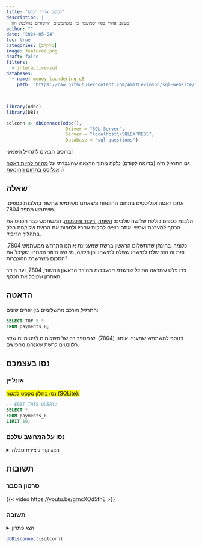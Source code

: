 ```yaml
---
title: "לעקוב אחרי הכסף"
description: |
  מעקב אחרי כסף שמועבר בין משתמשים החשודים בהלבנת הון
author: ""
date: "2024-05-04"
toc: true
categories: [מתקדם]
image: featured.png
draft: false
filters:
  - interactive-sql
databases:
  - name: money_laundering_q8
    path: "https://raw.githubusercontent.com/AmitLevinson/sql-website/main/questions/8-tracking-money-layering/q8.sql"
    
---
```


```r
library(odbc)
library(DBI)

sqlconn <- dbConnect(odbc(),
                      Driver = "SQL Server",
                      Server = "localhost\\SQLEXPRESS",
                      Database = "sql-questions")

```

ברוכים הבאים לתרגיל השמיני!  

גם התרגיל הזה (בדומה לקודם) נלקח מתוך הרצאה שהעברתי על [מה זה להיות דאטה אנליסט בתחום ההונאות](https://youtu.be/0gFKZ594iBQ?si=XGWTNayyVhTbJcJL) :)

## שאלה

אתם דאטה אנליסטים בתחום ההונאות ומצאתם משתמש שחשוד בהלבנת כספים, משתמש מספר 7804.

הלבנת כספים כוללת שלושה שלבים: [השמה, ריבוד והטמעה](https://fsctop.com/2019/03/%D7%9E%D7%94%D7%99-%D7%94%D7%9C%D7%91%D7%A0%D7%AA-%D7%94%D7%95%D7%9F-%D7%A8%D7%A7%D7%A2-%D7%95%D7%9E%D7%95%D7%A9%D7%92%D7%99-%D7%99%D7%A1%D7%95%D7%93-%D7%98%D7%A7%D7%98%D7%99%D7%A7%D7%95/). המשתמש כבר הכניס את הכסף למערכת ועכשיו אתם רוצים לחקות אחריו ולמפות את הרשת שלוקחת חלק בתהליך *הריבוד*.

כלומר, בהינתן שהתשלום הראשון ברשת שמעניינת אותנו התרחש ממשתמש 7804, ואת זה הוא שלח למישהו ששלח למישהו וכן הלאה, מי היה היוזר האחרון שקיבל את הסכום משרשרת ההעברות? 

צרו פלט שמראה את *כל שרשרת ההעברות* מהיוזר הראשון החשוד, 7804, ועד היוזר האחרון שקיבל את הכסף.


## הדאטה

התרגיל מורכב מתשלומים בין יוזרים שונים:

```sql
SELECT TOP 5 * 
FROM payments_8;
```

בנוסף למשתמש שמעניין אותנו (7804) יש מספר רב של תשלומים לגיטימיים שלא רלוונטים לרשת שאנחנו מחפשים.

## נסו בעצמכם

### אונליין 

<mark>נסו בחלון טקסט למטה (SQLite):</mark>

```.sql
-- EDIT THIS QUERY:
SELECT *
FROM payments_8
LIMIT 10;

```


### נסו על המחשב שלכם

<details>
<summary>הצג קוד ליצירת טבלה</summary>

```sql
CREATE TABLE payments_8 
(
    payment_id	INT,
    from_user	INT,
    to_user	INT,
    amount	INT,
    payment_date	DATE
);

INSERT INTO payments_8 (payment_id, from_user, to_user, amount, payment_date) VALUES ('1', '7804', '4360', '200', '2023-02-28');
INSERT INTO payments_8 (payment_id, from_user, to_user, amount, payment_date) VALUES ('2', '1237', '5790', '242', '2023-02-28');
INSERT INTO payments_8 (payment_id, from_user, to_user, amount, payment_date) VALUES ('3', '5363', '7800', '241', '2023-02-28');
INSERT INTO payments_8 (payment_id, from_user, to_user, amount, payment_date) VALUES ('4', '6382', '5619', '224', '2023-02-28');
INSERT INTO payments_8 (payment_id, from_user, to_user, amount, payment_date) VALUES ('5', '7962', '2729', '184', '2023-02-28');
INSERT INTO payments_8 (payment_id, from_user, to_user, amount, payment_date) VALUES ('6', '6165', '5363', '170', '2023-02-28');
INSERT INTO payments_8 (payment_id, from_user, to_user, amount, payment_date) VALUES ('7', '2165', '2502', '198', '2023-02-28');
INSERT INTO payments_8 (payment_id, from_user, to_user, amount, payment_date) VALUES ('8', '5867', '8562', '285', '2023-02-28');
INSERT INTO payments_8 (payment_id, from_user, to_user, amount, payment_date) VALUES ('9', '2021', '4386', '253', '2023-03-01');
INSERT INTO payments_8 (payment_id, from_user, to_user, amount, payment_date) VALUES ('10', '1378', '6818', '264', '2023-03-01');
INSERT INTO payments_8 (payment_id, from_user, to_user, amount, payment_date) VALUES ('11', '4360', '7503', '199', '2023-03-01');
INSERT INTO payments_8 (payment_id, from_user, to_user, amount, payment_date) VALUES ('12', '4192', '6165', '223', '2023-03-01');
INSERT INTO payments_8 (payment_id, from_user, to_user, amount, payment_date) VALUES ('13', '7764', '7226', '226', '2023-03-01');
INSERT INTO payments_8 (payment_id, from_user, to_user, amount, payment_date) VALUES ('14', '5517', '7962', '294', '2023-03-01');
INSERT INTO payments_8 (payment_id, from_user, to_user, amount, payment_date) VALUES ('15', '1150', '2021', '297', '2023-03-01');
INSERT INTO payments_8 (payment_id, from_user, to_user, amount, payment_date) VALUES ('16', '2502', '6816', '262', '2023-03-01');
INSERT INTO payments_8 (payment_id, from_user, to_user, amount, payment_date) VALUES ('17', '9990', '2625', '177', '2023-03-01');
INSERT INTO payments_8 (payment_id, from_user, to_user, amount, payment_date) VALUES ('18', '7503', '6491', '198', '2023-03-01');
INSERT INTO payments_8 (payment_id, from_user, to_user, amount, payment_date) VALUES ('19', '547', '7800', '283', '2023-03-01');
INSERT INTO payments_8 (payment_id, from_user, to_user, amount, payment_date) VALUES ('20', '355', '976', '212', '2023-03-01');
INSERT INTO payments_8 (payment_id, from_user, to_user, amount, payment_date) VALUES ('21', '3113', '928', '172', '2023-03-01');
INSERT INTO payments_8 (payment_id, from_user, to_user, amount, payment_date) VALUES ('22', '4056', '7498', '155', '2023-03-01');
INSERT INTO payments_8 (payment_id, from_user, to_user, amount, payment_date) VALUES ('23', '2508', '5867', '286', '2023-03-01');
INSERT INTO payments_8 (payment_id, from_user, to_user, amount, payment_date) VALUES ('24', '2135', '672', '280', '2023-03-01');
INSERT INTO payments_8 (payment_id, from_user, to_user, amount, payment_date) VALUES ('25', '4241', '4386', '245', '2023-03-01');
INSERT INTO payments_8 (payment_id, from_user, to_user, amount, payment_date) VALUES ('26', '2587', '5517', '184', '2023-03-01');
INSERT INTO payments_8 (payment_id, from_user, to_user, amount, payment_date) VALUES ('27', '6491', '3037', '198', '2023-03-01');
INSERT INTO payments_8 (payment_id, from_user, to_user, amount, payment_date) VALUES ('28', '9003', '3113', '169', '2023-03-01');
INSERT INTO payments_8 (payment_id, from_user, to_user, amount, payment_date) VALUES ('29', '6675', '3440', '279', '2023-03-01');
INSERT INTO payments_8 (payment_id, from_user, to_user, amount, payment_date) VALUES ('30', '8193', '976', '189', '2023-03-01');
INSERT INTO payments_8 (payment_id, from_user, to_user, amount, payment_date) VALUES ('31', '4463', '1657', '279', '2023-03-01');
INSERT INTO payments_8 (payment_id, from_user, to_user, amount, payment_date) VALUES ('32', '1416', '8562', '181', '2023-03-01');
INSERT INTO payments_8 (payment_id, from_user, to_user, amount, payment_date) VALUES ('33', '3037', '9484', '198', '2023-03-01');
INSERT INTO payments_8 (payment_id, from_user, to_user, amount, payment_date) VALUES ('34', '5669', '6286', '267', '2023-03-01');
INSERT INTO payments_8 (payment_id, from_user, to_user, amount, payment_date) VALUES ('35', '8889', '928', '153', '2023-03-01');
INSERT INTO payments_8 (payment_id, from_user, to_user, amount, payment_date) VALUES ('36', '4915', '3113', '284', '2023-03-01');
INSERT INTO payments_8 (payment_id, from_user, to_user, amount, payment_date) VALUES ('37', '8319', '9249', '240', '2023-03-01');
INSERT INTO payments_8 (payment_id, from_user, to_user, amount, payment_date) VALUES ('38', '4400', '9990', '204', '2023-03-01');
INSERT INTO payments_8 (payment_id, from_user, to_user, amount, payment_date) VALUES ('39', '9492', '9816', '265', '2023-03-01');
INSERT INTO payments_8 (payment_id, from_user, to_user, amount, payment_date) VALUES ('40', '9484', '2885', '197', '2023-03-01');
INSERT INTO payments_8 (payment_id, from_user, to_user, amount, payment_date) VALUES ('41', '870', '9207', '259', '2023-03-01');
INSERT INTO payments_8 (payment_id, from_user, to_user, amount, payment_date) VALUES ('42', '5948', '4896', '260', '2023-03-01');
INSERT INTO payments_8 (payment_id, from_user, to_user, amount, payment_date) VALUES ('43', '6818', '7949', '150', '2023-03-01');
INSERT INTO payments_8 (payment_id, from_user, to_user, amount, payment_date) VALUES ('44', '6765', '547', '216', '2023-03-01');
INSERT INTO payments_8 (payment_id, from_user, to_user, amount, payment_date) VALUES ('45', '2885', '1841', '196', '2023-03-01');
INSERT INTO payments_8 (payment_id, from_user, to_user, amount, payment_date) VALUES ('46', '392', '6862', '287', '2023-03-01');
INSERT INTO payments_8 (payment_id, from_user, to_user, amount, payment_date) VALUES ('47', '5067', '7869', '253', '2023-03-01');
INSERT INTO payments_8 (payment_id, from_user, to_user, amount, payment_date) VALUES ('48', '2729', '5948', '244', '2023-03-01');
INSERT INTO payments_8 (payment_id, from_user, to_user, amount, payment_date) VALUES ('49', '9249', '6382', '208', '2023-03-01');
INSERT INTO payments_8 (payment_id, from_user, to_user, amount, payment_date) VALUES ('50', '258', '4241', '274', '2023-03-01');
INSERT INTO payments_8 (payment_id, from_user, to_user, amount, payment_date) VALUES ('51', '1841', '7627', '196', '2023-03-01');
INSERT INTO payments_8 (payment_id, from_user, to_user, amount, payment_date) VALUES ('52', '1408', '7520', '281', '2023-03-01');
INSERT INTO payments_8 (payment_id, from_user, to_user, amount, payment_date) VALUES ('53', '9725', '8889', '221', '2023-03-01');
INSERT INTO payments_8 (payment_id, from_user, to_user, amount, payment_date) VALUES ('54', '3900', '1101', '178', '2023-03-01');
INSERT INTO payments_8 (payment_id, from_user, to_user, amount, payment_date) VALUES ('55', '657', '2587', '150', '2023-03-01');
INSERT INTO payments_8 (payment_id, from_user, to_user, amount, payment_date) VALUES ('56', '6862', '4463', '278', '2023-03-01');
INSERT INTO payments_8 (payment_id, from_user, to_user, amount, payment_date) VALUES ('57', '7627', '5923', '196', '2023-03-01');
INSERT INTO payments_8 (payment_id, from_user, to_user, amount, payment_date) VALUES ('58', '2700', '9207', '150', '2023-03-01');
INSERT INTO payments_8 (payment_id, from_user, to_user, amount, payment_date) VALUES ('59', '7687', '1408', '295', '2023-03-01');
INSERT INTO payments_8 (payment_id, from_user, to_user, amount, payment_date) VALUES ('60', '4719', '1733', '272', '2023-03-01');
INSERT INTO payments_8 (payment_id, from_user, to_user, amount, payment_date) VALUES ('61', '5923', '9464', '195', '2023-03-01');
INSERT INTO payments_8 (payment_id, from_user, to_user, amount, payment_date) VALUES ('62', '1101', '5517', '259', '2023-03-01');
INSERT INTO payments_8 (payment_id, from_user, to_user, amount, payment_date) VALUES ('63', '4478', '6286', '172', '2023-03-01');
INSERT INTO payments_8 (payment_id, from_user, to_user, amount, payment_date) VALUES ('64', '6313', '9098', '186', '2023-03-01');
INSERT INTO payments_8 (payment_id, from_user, to_user, amount, payment_date) VALUES ('65', '4426', '1867', '275', '2023-03-01');
INSERT INTO payments_8 (payment_id, from_user, to_user, amount, payment_date) VALUES ('66', '7226', '4386', '255', '2023-03-01');
INSERT INTO payments_8 (payment_id, from_user, to_user, amount, payment_date) VALUES ('67', '9464', '781', '194', '2023-03-01');
INSERT INTO payments_8 (payment_id, from_user, to_user, amount, payment_date) VALUES ('68', '2625', '500', '162', '2023-03-01');
INSERT INTO payments_8 (payment_id, from_user, to_user, amount, payment_date) VALUES ('69', '2318', '4937', '213', '2023-03-01');
INSERT INTO payments_8 (payment_id, from_user, to_user, amount, payment_date) VALUES ('70', '781', '7364', '194', '2023-03-01');
INSERT INTO payments_8 (payment_id, from_user, to_user, amount, payment_date) VALUES ('71', '9962', '2165', '212', '2023-03-01');
INSERT INTO payments_8 (payment_id, from_user, to_user, amount, payment_date) VALUES ('72', '1867', '9098', '200', '2023-03-01');
INSERT INTO payments_8 (payment_id, from_user, to_user, amount, payment_date) VALUES ('73', '2381', '4426', '233', '2023-03-01');
INSERT INTO payments_8 (payment_id, from_user, to_user, amount, payment_date) VALUES ('74', '4200', '2021', '211', '2023-03-01');
INSERT INTO payments_8 (payment_id, from_user, to_user, amount, payment_date) VALUES ('75', '954', '3440', '274', '2023-03-01');
INSERT INTO payments_8 (payment_id, from_user, to_user, amount, payment_date) VALUES ('76', '7364', '191', '194', '2023-03-02');
INSERT INTO payments_8 (payment_id, from_user, to_user, amount, payment_date) VALUES ('77', '672', '2165', '236', '2023-03-02');
INSERT INTO payments_8 (payment_id, from_user, to_user, amount, payment_date) VALUES ('78', '191', '1577', '193', '2023-03-02');
INSERT INTO payments_8 (payment_id, from_user, to_user, amount, payment_date) VALUES ('79', '1094', '3113', '251', '2023-03-02');
INSERT INTO payments_8 (payment_id, from_user, to_user, amount, payment_date) VALUES ('80', '1133', '1416', '203', '2023-03-02');
INSERT INTO payments_8 (payment_id, from_user, to_user, amount, payment_date) VALUES ('81', '500', '3669', '242', '2023-03-02');
INSERT INTO payments_8 (payment_id, from_user, to_user, amount, payment_date) VALUES ('82', '8074', '3302', '180', '2023-03-02');
INSERT INTO payments_8 (payment_id, from_user, to_user, amount, payment_date) VALUES ('83', '163', '2502', '286', '2023-03-02');
INSERT INTO payments_8 (payment_id, from_user, to_user, amount, payment_date) VALUES ('84', '1577', '2921', '192', '2023-03-02');
INSERT INTO payments_8 (payment_id, from_user, to_user, amount, payment_date) VALUES ('85', '7558', '2502', '187', '2023-03-02');
INSERT INTO payments_8 (payment_id, from_user, to_user, amount, payment_date) VALUES ('86', '180', '7241', '168', '2023-03-02');
INSERT INTO payments_8 (payment_id, from_user, to_user, amount, payment_date) VALUES ('87', '2921', '6093', '192', '2023-03-02');
INSERT INTO payments_8 (payment_id, from_user, to_user, amount, payment_date) VALUES ('88', '5790', '9003', '231', '2023-03-02');
INSERT INTO payments_8 (payment_id, from_user, to_user, amount, payment_date) VALUES ('89', '4247', '552', '216', '2023-03-02');
INSERT INTO payments_8 (payment_id, from_user, to_user, amount, payment_date) VALUES ('90', '7449', '2165', '171', '2023-03-02');
INSERT INTO payments_8 (payment_id, from_user, to_user, amount, payment_date) VALUES ('91', '7869', '4400', '258', '2023-03-02');
INSERT INTO payments_8 (payment_id, from_user, to_user, amount, payment_date) VALUES ('92', '4111', '8474', '176', '2023-03-02');
INSERT INTO payments_8 (payment_id, from_user, to_user, amount, payment_date) VALUES ('93', '6093', '3423', '192', '2023-03-02');
INSERT INTO payments_8 (payment_id, from_user, to_user, amount, payment_date) VALUES ('94', '5013', '1733', '176', '2023-03-02');
INSERT INTO payments_8 (payment_id, from_user, to_user, amount, payment_date) VALUES ('95', '592', '8319', '225', '2023-03-02');
INSERT INTO payments_8 (payment_id, from_user, to_user, amount, payment_date) VALUES ('96', '4386', '4192', '254', '2023-03-02');
INSERT INTO payments_8 (payment_id, from_user, to_user, amount, payment_date) VALUES ('97', '4937', '258', '209', '2023-03-02');
INSERT INTO payments_8 (payment_id, from_user, to_user, amount, payment_date) VALUES ('98', '8647', '1657', '194', '2023-03-02');
INSERT INTO payments_8 (payment_id, from_user, to_user, amount, payment_date) VALUES ('99', '3423', '5649', '191', '2023-03-02');
INSERT INTO payments_8 (payment_id, from_user, to_user, amount, payment_date) VALUES ('100', '928', '7791', '169', '2023-03-02');
INSERT INTO payments_8 (payment_id, from_user, to_user, amount, payment_date) VALUES ('101', '5649', '1721', '190', '2023-03-02');
INSERT INTO payments_8 (payment_id, from_user, to_user, amount, payment_date) VALUES ('102', '7241', '7687', '226', '2023-03-02');
INSERT INTO payments_8 (payment_id, from_user, to_user, amount, payment_date) VALUES ('103', '6914', '7687', '202', '2023-03-02');
INSERT INTO payments_8 (payment_id, from_user, to_user, amount, payment_date) VALUES ('104', '6816', '1867', '291', '2023-03-02');
INSERT INTO payments_8 (payment_id, from_user, to_user, amount, payment_date) VALUES ('105', '1721', 'NA', '190', '2023-03-02');
INSERT INTO payments_8 (payment_id, from_user, to_user, amount, payment_date) VALUES ('106', '7498', '1657', '221', '2023-03-02');

```

</details>

## תשובות

### סרטון הסבר


{{< video https://youtu.be/grncXOd5fhE >}}


### תשובה

<details>

<summary>הצג פתרון</summary>

(מראה רק את ה-10 שורות הראשונות)

```sql
WITH recursive_payments  as 
(
SELECT from_user,
	to_user,
	amount,
	1 as Iteration
FROM payments_8
WHERE from_user = 7804
UNION ALL
SELECT ml.from_user,
	ml.to_user,
	ml.amount,
	Iteration + 1 as Iteration
FROM recursive_payments rp
JOIN payments_8 ml on ml.from_user = rp.to_user
where Iteration <= 20
)

SELECT * 
FROM recursive_payments

```


```sql
WITH recursive_payments  as 
(
SELECT from_user,
	to_user,
	amount,
	1 as Iteration
FROM payments_8
WHERE from_user = 7804
UNION ALL
SELECT ml.from_user,
	ml.to_user,
	ml.amount,
	Iteration + 1 as Iteration
FROM recursive_payments rp
JOIN payments_8 ml on ml.from_user = rp.to_user
where Iteration <= 20
)

SELECT * 
FROM recursive_payments
```


</details>

```r
dbDisconnect(sqlconn)
```
